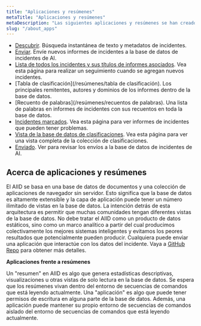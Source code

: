 ```yaml
---
title: "Aplicaciones y resúmenes"
metaTitle: "Aplicaciones y resúmenes"
metaDescription: "Las siguientes aplicaciones y resúmenes se han creado para integrarse con el AIID"
slug: "/about_apps"
---
```


* [Descubrir](/aplicaciones/descubrir). Búsqueda instantánea de texto y metadatos de incidentes.
* [Enviar](/aplicaciones/enviar). Envíe nuevos informes de incidentes a la base de datos de incidentes de AI.
* [Lista de todos los incidentes y sus títulos de informes asociados](/resúmenes/incidentes). Vea esta página para realizar un seguimiento cuando se agregan nuevos incidentes.
* [Tabla de clasificación](/resúmenes/tabla de clasificación). Los principales remitentes, autores y dominios de los informes dentro de la base de datos.
* [Recuento de palabras](/resúmenes/recuentos de palabras). Una lista de palabras en informes de incidentes con sus recuentos en toda la base de datos.
* [Incidentes marcados](/resumen/marcados). Vea esta página para ver informes de incidentes que pueden tener problemas.
* [Vista de la base de datos de clasificaciones](/apps/classifications). Vea esta página para ver una vista completa de la colección de clasificaciones.
* [Enviado](/aplicaciones/enviado). Ver para revisar los envíos a la base de datos de incidentes de AI.

## Acerca de aplicaciones y resúmenes ##

El AIID se basa en una base de datos de documentos y una colección de aplicaciones de navegador sin servidor. Esto significa que la base de datos es altamente extensible y la capa de aplicación puede tener un número ilimitado de vistas en la base de datos. La intención detrás de esta arquitectura es permitir que muchas comunidades tengan diferentes vistas de la base de datos. No debe tratar el AIID como un producto de datos estáticos, sino como un marco analítico a partir del cual producimos colectivamente los mejores sistemas inteligentes y evitamos los peores resultados que potencialmente pueden producir. Cualquiera puede enviar una aplicación que interactúe con los datos del incidente. Vaya a [GitHub Repo](https://github.com/PartnershipOnAI/aiid) para obtener más detalles.

**Aplicaciones frente a resúmenes**

Un "resumen" en AIID es algo que genera estadísticas descriptivas, visualizaciones u otras vistas de solo lectura en la base de datos. Se espera que los resúmenes vivan dentro del entorno de secuencias de comandos que está leyendo actualmente. Una "aplicación" es algo que puede tener permisos de escritura en alguna parte de la base de datos. Además, una aplicación puede mantener su propio entorno de secuencias de comandos aislado del entorno de secuencias de comandos que está leyendo actualmente.